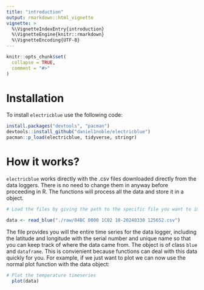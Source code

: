 ```yaml
---
title: "introduction"
output: rmarkdown::html_vignette
vignette: >
  %\VignetteIndexEntry{introduction}
  %\VignetteEngine{knitr::rmarkdown}
  %\VignetteEncoding{UTF-8}
---
```


```r
knitr::opts_chunk$set(
  collapse = TRUE,
  comment = "#>"
)
```


# Installation

To install `electricblue` use the following code:

```r
install.packages("devtools", "pacman")
devtools::install_github("daniel1noble/electricblue")
pacman::p_load(electricblue, tidyverse, stringr)
```

# How it works?
`electricblue` works directly with the .csv files downloaded directly from the data loggers. There is no need to change them in anyway before proceeding in R. The functions will process all the data and store it in a object. 

```r
# Load the files by giving the path to the specific file you want to import into R using read_blue

data <- read_blue("./raw/04BC 0000 1C02 10-20240330 125652.csv")
```

The file provides you will the entire time series for the data logger, including the latitude and longitude with the serial number and unique name so that you can keep track of where the data came from. The object is of class `blue` and `dataframe`. This is convienient because functions can deal with this data quickly for you. For example, if we just want to plot we can now use the normal plot function with the data object:

```r
# Plot the temperature timeseries
  plot(data)
```
